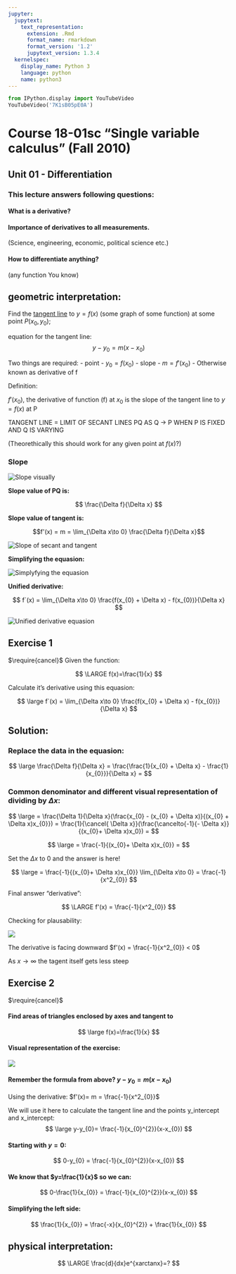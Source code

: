```yaml
---
jupyter:
  jupytext:
    text_representation:
      extension: .Rmd
      format_name: rmarkdown
      format_version: '1.2'
      jupytext_version: 1.3.4
  kernelspec:
    display_name: Python 3
    language: python
    name: python3
---
```


```python
from IPython.display import YouTubeVideo
YouTubeVideo('7K1sB05pE0A')
```

# Course 18-01sc "Single variable calculus" (Fall 2010)

## Unit 01 - Differentiation

### This lecture answers following questions:

#### What is a derivative?

#### Importance of derivatives to all measurements.
(Science, engineering, economic, political science etc.)

#### How to differentiate anything?
(any function You know)


## geometric interpretation:

Find the <a href="https://en.wikipedia.org/wiki/Tangent">tangent line</a> to $y=f(x)$ (some graph of some function) at some point $P(x_{0}, y_{0});$

equation for the tangent line:
$$
y-y_{0}=m(x-x_{0})
$$

Two things are required:
- point - $y_{0}=f(x_{0})$
- slope - $m={f}'(x_{0})$ - Otherwise known as derivative of f

Definition:

${f}'(x_{0})$, the derivative of function (f) at $x_{0}$ is the slope of the tangent line to $y=f(x)$ at P

TANGENT LINE = LIMIT OF SECANT LINES PQ AS Q -> P WHEN P IS FIXED AND Q IS VARYING

(Theorethically this should work for any given point at $f(x)$?)


### Slope

<img src="https://i.imgur.com/HmMxkHs.png" title="Slope visually"/>

**Slope value of PQ is:**

$$
\frac{\Delta f}{\Delta x}
$$

**Slope value of tangent is:**

$$f'(x) = m = \lim_{\Delta x\to 0} \frac{\Delta f}{\Delta x}$$

<img src="https://i.imgur.com/Xp7txDk.png" title="Slope of secant and tangent"/>

**Simplifying the equasion:**

<img src="https://i.imgur.com/vAMev6h.png" title="Simplyfying the equasion">

**Unified derivative:**

$$
f`(x) = \lim_{\Delta x\to 0} \frac{f(x_{0} + \Delta x) - f(x_{0})}{\Delta x}
$$

<img src="https://i.imgur.com/FE5f4oi.png" title="Unified derivative equasion">


## Exercise 1
$\require{cancel}$
Given the function:

$$
\LARGE f(x)=\frac{1}{x}
$$

Calculate it's derivative using this equasion:

$$
\large f`(x) = \lim_{\Delta x\to 0} \frac{f(x_{0} + \Delta x) - f(x_{0})}{\Delta x}
$$

## Solution:

### Replace the data in the equasion:

$$
\large \frac{\Delta f}{\Delta x} = \frac{\frac{1}{x_{0} + \Delta x} - \frac{1}{x_{0}}}{\Delta x} =
$$

### Common denominator and different visual representation of dividing by $\Delta x$:

$$
\large = \frac{\Delta 1}{\Delta x}(\frac{x_{0} - (x_{0} + \Delta x)}{(x_{0} + \Delta x)x_{0}}) = \frac{1}{\cancel{ \Delta x}}(\frac{\cancelto{-1}{- \Delta x}}{(x_{0}+ \Delta x)x_0}) =
$$

$$
\large = \frac{-1}{(x_{0}+ \Delta x)x_{0}} =
$$

Set the $\Delta x$ to 0 and the answer is here!

$$
\large = \frac{-1}{(x_{0}+ \Delta x)x_{0}} \lim_{\Delta x\to 0} = \frac{-1}{x^2_{0}}
$$

Final answer "derivative":

$$
\LARGE f'(x) = \frac{-1}{x^2_{0}}
$$

Checking for plausability:

<img src="https://i.imgur.com/PFBA0YS.png"/>

The derivative is facing downward $f'(x) = \frac{-1}{x^2_{0}} < 0$

As $x \to \infty$ the tagent itself gets less steep


## Exercise 2
$\require{cancel}$

#### Find areas of triangles enclosed by axes and tangent to 
$$
\large f(x)=\frac{1}{x}
$$

#### Visual representation of the exercise:

<img src="https://i.imgur.com/s0kbt2l.png">

#### Remember the formula from above? $y-y_{0}=m(x-x_{0})$

Using the derivative: $f'(x)= m = \frac{-1}{x^2_{0}}$

We will use it here to calculate the tangent line and the points y_intercept and x_intercept:
$$
\large y-y_{0}= \frac{-1}{x_{0}^{2}}(x-x_{0})
$$

#### Starting with $y=0$:

$$
0-y_{0} = \frac{-1}{x_{0}^{2}}(x-x_{0})
$$

#### We know that $y=\frac{1}{x}$ so we can:

$$
0-\frac{1}{x_{0}} = \frac{-1}{x_{0}^{2}}(x-x_{0})
$$

#### Simplifying the left side:

$$
\frac{1}{x_{0}} = \frac{-x}{x_{0}^{2}} + \frac{1}{x_{0}}
$$


## physical interpretation:

$$
\LARGE \frac{d}{dx}e^{xarctanx}=?
$$


```python

```
